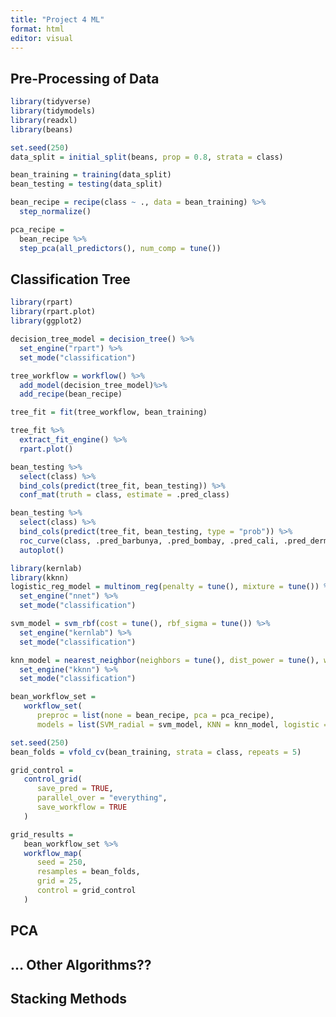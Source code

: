 ```yaml
---
title: "Project 4 ML"
format: html
editor: visual
---
```


## Pre-Processing of Data

```r
library(tidyverse)
library(tidymodels)
library(readxl)
library(beans)

set.seed(250)
data_split = initial_split(beans, prop = 0.8, strata = class)

bean_training = training(data_split)
bean_testing = testing(data_split)

bean_recipe = recipe(class ~ ., data = bean_training) %>% 
  step_normalize()

pca_recipe =
  bean_recipe %>%
  step_pca(all_predictors(), num_comp = tune())
```

## Classification Tree

```r
library(rpart)
library(rpart.plot)
library(ggplot2)

decision_tree_model = decision_tree() %>% 
  set_engine("rpart") %>% 
  set_mode("classification")

tree_workflow = workflow() %>% 
  add_model(decision_tree_model)%>% 
  add_recipe(bean_recipe)

tree_fit = fit(tree_workflow, bean_training)

tree_fit %>% 
  extract_fit_engine() %>% 
  rpart.plot()

bean_testing %>% 
  select(class) %>% 
  bind_cols(predict(tree_fit, bean_testing)) %>% 
  conf_mat(truth = class, estimate = .pred_class)

bean_testing %>% 
  select(class) %>% 
  bind_cols(predict(tree_fit, bean_testing, type = "prob")) %>% 
  roc_curve(class, .pred_barbunya, .pred_bombay, .pred_cali, .pred_dermason, .pred_horoz, .pred_seker, .pred_sira) %>% 
  autoplot()
```

```r
library(kernlab)
library(kknn)
logistic_reg_model = multinom_reg(penalty = tune(), mixture = tune()) %>% 
  set_engine("nnet") %>% 
  set_mode("classification")

svm_model = svm_rbf(cost = tune(), rbf_sigma = tune()) %>% 
  set_engine("kernlab") %>% 
  set_mode("classification")

knn_model = nearest_neighbor(neighbors = tune(), dist_power = tune(), weight_func = tune()) %>% 
  set_engine("kknn") %>% 
  set_mode("classification")

bean_workflow_set = 
   workflow_set(
      preproc = list(none = bean_recipe, pca = pca_recipe), 
      models = list(SVM_radial = svm_model, KNN = knn_model, logistic = logistic_reg_model))
```

```r
set.seed(250)
bean_folds = vfold_cv(bean_training, strata = class, repeats = 5)

grid_control =
   control_grid(
      save_pred = TRUE,
      parallel_over = "everything",
      save_workflow = TRUE
   )

grid_results =
   bean_workflow_set %>%
   workflow_map(
      seed = 250,
      resamples = bean_folds,
      grid = 25,
      control = grid_control
   )
```

## PCA

## ... Other Algorithms??

## Stacking Methods
